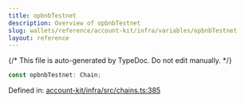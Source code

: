 ```yaml
---
title: opbnbTestnet
description: Overview of opbnbTestnet
slug: wallets/reference/account-kit/infra/variables/opbnbTestnet
layout: reference
---
```


{/* This file is auto-generated by TypeDoc. Do not edit manually. */}

```ts
const opbnbTestnet: Chain;
```

Defined in: [account-kit/infra/src/chains.ts:385](https://github.com/alchemyplatform/aa-sdk/blob/c1a84188d03473acac2fdb49fb7cd7fdba73169b/account-kit/infra/src/chains.ts#L385)
